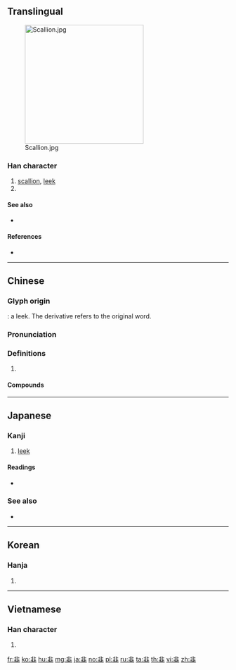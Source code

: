 {{character info/new}}
{{also|艽|非}}
==Translingual==
{{stroke order|type=animate}}
[[File:Scallion.jpg|thumb|270px]]

===Han character===
{{Han char|rn=179|rad=韭|as=00|sn=9|four=11101|canj=LSMM,LMMM|ids=⿱非一}}

# [[scallion]], [[leek]]
# {{mul-kangxi radical-def}}

====See also====
* {{l|mul|非}}

====References====
* {{Han ref|kx=1396.040|dkj=43236|dj=1911.240|hdz=74404.010|uh=97ED|ud=38893|bh=ADB4|bd=44468}}

[[Category:CJKV radicals| ]]

----

==Chinese==
{{zh-forms}}

===Glyph origin===
{{Han etyl}}
{{liushu|p}}: a leek. The derivative {{l|mul|韮}} refers to the original word.

===Pronunciation===
{{zh-pron
|m=jiǔ
|c=gau2
|h=pfs=kiú
|mn=kú
|mc=y
|oc=y
|cat=
}}

===Definitions===
{{zh-hanzi}}

# {{rfdef|zh}}

====Compounds====
{{zh-der|冒雨剪韭|堯韭|水韭|芽韭|韭菜|韭菜盒子|韭菜花|韭黃}}

----

==Japanese==

===Kanji===
{{ja-kanji|grade=|rs=韭00}}

# [[leek]]

====Readings====
* {{ja-readings|on=[[きゅう]] (kyū), [[く]] (ku)|kun=[[にら]] (nira)}}

===See also===
* {{l|ja|葱}}

----

==Korean==

===Hanja===
{{ko-hanja|hangeul=[[구]]|eumhun=|rv=gu|mr=ku|y=kwu}}

# {{defn|lang=ko|sort=韭00}}

----

==Vietnamese==

===Han character===
{{vi-readings|rs=韭00|hanviet=cửu}}

# {{defn|lang=vi|sort=韭00}}

[[fr:韭]]
[[ko:韭]]
[[hu:韭]]
[[mg:韭]]
[[ja:韭]]
[[no:韭]]
[[pl:韭]]
[[ru:韭]]
[[ta:韭]]
[[th:韭]]
[[vi:韭]]
[[zh:韭]]